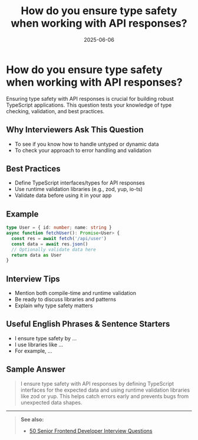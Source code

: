 ﻿---
title: 'How do you ensure type safety when working with API responses?'
date: '2025-06-06'
tags: ['interview', 'typescript', 'type safety', 'api', 'frontend']
draft: false
summary: 'Best practices for ensuring type safety with API responses in TypeScript, with examples and interview tips.'
authors: ['default']
layout: PostSimple
---

# How do you ensure type safety when working with API responses?

Ensuring type safety with API responses is crucial for building robust TypeScript applications. This question tests your knowledge of type checking, validation, and best practices.

## Why Interviewers Ask This Question

- To see if you know how to handle untyped or dynamic data
- To check your approach to error handling and validation

## Best Practices

- Define TypeScript interfaces/types for API responses
- Use runtime validation libraries (e.g., zod, yup, io-ts)
- Validate data before using it in your app

## Example

```ts
type User = { id: number; name: string }
async function fetchUser(): Promise<User> {
  const res = await fetch('/api/user')
  const data = await res.json()
  // Optionally validate data here
  return data as User
}
```

## Interview Tips

- Mention both compile-time and runtime validation
- Be ready to discuss libraries and patterns
- Explain why type safety matters

## Useful English Phrases & Sentence Starters

- I ensure type safety by ...
- I use libraries like ...
- For example, ...

## Sample Answer

> I ensure type safety with API responses by defining TypeScript interfaces for the expected data and using runtime validation libraries like zod or yup. This helps catch errors early and prevents bugs from unexpected data shapes.

---

> **See also:**
>
> - [50 Senior Frontend Developer Interview Questions](./)

